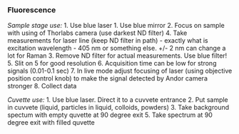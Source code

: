 ### Fluorescence


_Sample stage use:_
1. Use blue laser
1. Use blue mirror
2. Focus on sample with using of Thorlabs camera (use darkest ND filter)
4. Take measurements for laser line (keep ND filter in path) - exactly what is excitation wavelength - 405 nm or something else. +/- 2 nm can change a lot for Raman
3. Remove ND filter for actual measurements. Use blue filter!
5. Slit on 5 for good resolution
6. Acquisition time can be low for strong signals (0.01-0.1 sec)
7. In live mode adjust focusing of laser (using objective position control knob) to make the signal detected by Andor camera stronger
8. Collect data


_Cuvette use:_
1. Use blue laser. Direct it to a cuvvete entrance
2. Put sample in cuvvete (liquid, particles in liquid, colloids, powders)
3. Take background spectum with empty quvette at 90 degree exit
5. Take spectrum at 90 degree exit with filled quvette
